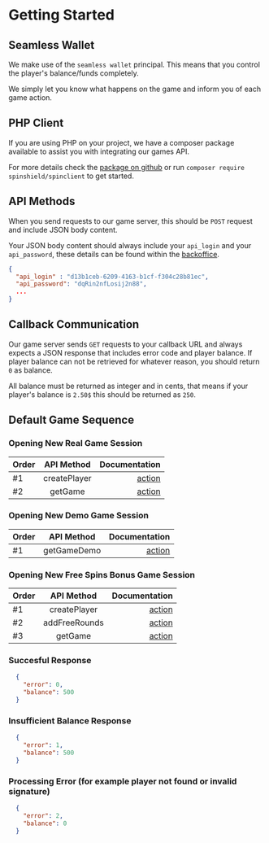 #  Getting Started

## Seamless Wallet
We make use of the `seamless wallet` principal. This means that you control the player's balance/funds completely. 

We simply let you know what happens on the game and inform you of each game action.

## PHP Client
If you are using PHP on your project, we have a composer package available to assist you with integrating our games API.

For more details check the [package on github](https://github.com/spinshield/spinclient) or run `composer require spinshield/spinclient` to get started.

## API Methods
When you send requests to our game server, this should be `POST` request and include JSON body content.

Your JSON body content should always include your `api_login` and your `api_password`, these details can be found within the [backoffice](/2-backoffice).

```json
{
  "api_login" : "d13b1ceb-6209-4163-b1cf-f304c28b81ec",
  "api_password": "dqRin2nfLosij2n88",
  ...
}
```

## Callback Communication
Our game server sends `GET` requests to your callback URL and always expects a JSON response that includes error code and player balance. If player balance can not be retrieved for whatever reason, you should return `0` as balance.

All balance must be returned as integer and in cents, that means if your player's balance is `2.50$` this should be returned as `250`.

## Default Game Sequence

### Opening New Real Game Session
| Order        | API Method |   Documentation |
| :------------ | :---------: | ----------: |
| #1        |    createPlayer    | [action](/api-methods/create-player) |
| #2        |    getGame    | [action](/api-methods/get-game) |

### Opening New Demo Game Session
| Order        | API Method |   Documentation |
| :------------ | :---------: | ----------: |
| #1        |    getGameDemo    | [action](/api-methods/get-game-demo) |

### Opening New Free Spins Bonus Game Session
| Order        | API Method |   Documentation |
| :------------ | :---------: | ----------: |
| #1        |    createPlayer    | [action](/api-methods/create-player) |
| #2        |    addFreeRounds    | [action](/api-methods/add-freerounds) |
| #3        |    getGame    | [action](/api-methods/get-game) |


### Succesful Response
```json
  {
    "error": 0,
    "balance": 500
  }
```

### Insufficient Balance Response
```json
  {
    "error": 1,
    "balance": 500
  }
```

### Processing Error (for example player not found or invalid signature)
```json
  {
    "error": 2,
    "balance": 0
  }
```
